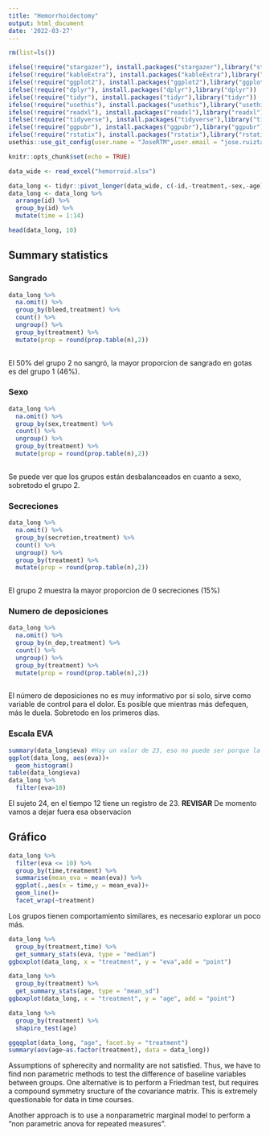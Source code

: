 ```yaml
---
title: "Hemorrhoidectomy"
output: html_document
date: '2022-03-27'
---
```

```r
rm(list=ls())
```

```r
ifelse(!require("stargazer"), install.packages("stargazer"),library("stargazer"))
ifelse(!require("kableExtra"), install.packages("kableExtra"),library("kableExtra"))
ifelse(!require("ggplot2"), install.packages("ggplot2"),library("ggplot2"))
ifelse(!require("dplyr"), install.packages("dplyr"),library("dplyr"))
ifelse(!require("tidyr"), install.packages("tidyr"),library("tidyr"))
ifelse(!require("usethis"), install.packages("usethis"),library("usethis"))
ifelse(!require("readxl"), install.packages("readxl"),library("readxl"))
ifelse(!require("tidyverse"), install.packages("tidyverse"),library("tidyverse"))
ifelse(!require("ggpubr"), install.packages("ggpubr"),library("ggpubr"))
ifelse(!require("rstatix"), install.packages("rstatix"),library("rstatix"))
usethis::use_git_config(user.name = "JoseRTM",user.email = "jose.ruiztaglem@gmail.com")
```

```r
knitr::opts_chunk$set(echo = TRUE)
```


```r
data_wide <- read_excel("hemorroid.xlsx")
```

```r
data_long <- tidyr::pivot_longer(data_wide, c(-id,-treatment,-sex,-age), names_pattern = '(^.*)_', names_to = ".value") 
data_long <- data_long %>%
  arrange(id) %>%
  group_by(id) %>%
  mutate(time = 1:14)
```

```r
head(data_long, 10)
```
## Summary statistics

### Sangrado
```r
data_long %>%
  na.omit() %>%
  group_by(bleed,treatment) %>%
  count() %>%
  ungroup() %>%
  group_by(treatment) %>%
  mutate(prop = round(prop.table(n),2))
 
```
El 50% del grupo 2 no sangró, la mayor proporcion de sangrado en gotas es del grupo 1 (46%).

### Sexo

```r
data_long %>%
  na.omit() %>%
  group_by(sex,treatment) %>%
  count() %>%
  ungroup() %>%
  group_by(treatment) %>%
  mutate(prop = round(prop.table(n),2))
 
```

Se puede ver que los grupos están desbalanceados en cuanto a sexo, sobretodo el grupo 2.

### Secreciones

```r
data_long %>%
  na.omit() %>%
  group_by(secretion,treatment) %>%
  count() %>%
  ungroup() %>%
  group_by(treatment) %>%
  mutate(prop = round(prop.table(n),2))
 
```
El grupo 2 muestra la mayor proporcion de 0 secreciones (15%)

### Numero de deposiciones

```r
data_long %>%
  na.omit() %>%
  group_by(n_dep,treatment) %>%
  count() %>%
  ungroup() %>%
  group_by(treatment) %>%
  mutate(prop = round(prop.table(n),2))
 
```
El número de deposiciones no es muy informativo por si solo, sirve como variable de control para el dolor. Es posible que mientras más defequen, más le duela. Sobretodo en los primeros días. 

### Escala EVA
```r
summary(data_long$eva) #Hay un valor de 23, eso no puede ser porque la escala llega hasta 10
ggplot(data_long, aes(eva))+
  geom_histogram()
table(data_long$eva)
data_long %>%
  filter(eva>10)
```
El sujeto 24, en el tiempo 12 tiene un registro de 23. **REVISAR** 
De momento vamos a dejar fuera esa observacion

## Gráfico

```r
data_long %>%
  filter(eva <= 10) %>%
  group_by(time,treatment) %>%
  summarise(mean_eva = mean(eva)) %>%
  ggplot(.,aes(x = time,y = mean_eva))+
  geom_line()+
  facet_wrap(~treatment)

```

Los grupos tienen comportamiento similares, es necesario explorar un poco más.

```r
data_long %>%
  group_by(treatment,time) %>%
  get_summary_stats(eva, type = "median")
ggboxplot(data_long, x = "treatment", y = "eva",add = "point")
```

```r
data_long %>%
  group_by(treatment) %>%
  get_summary_stats(age, type = "mean_sd")
ggboxplot(data_long, x = "treatment", y = "age", add = "point")

data_long %>%
  group_by(treatment) %>%
  shapiro_test(age)

ggqqplot(data_long, "age", facet.by = "treatment")
summary(aov(age~as.factor(treatment), data = data_long))
```

Assumptions of spherecity and normality are not satisfied. Thus, we have to find non parametric methods to test the difference of baseline variables between groups. One alternative is to perform a Friedman test, but requires a compound symmetry sructure of the covariance matrix. This is extremely questionable for data in time courses.

Another approach is to use a nonparametric marginal model to perform a "non parametric anova for repeated measures".

